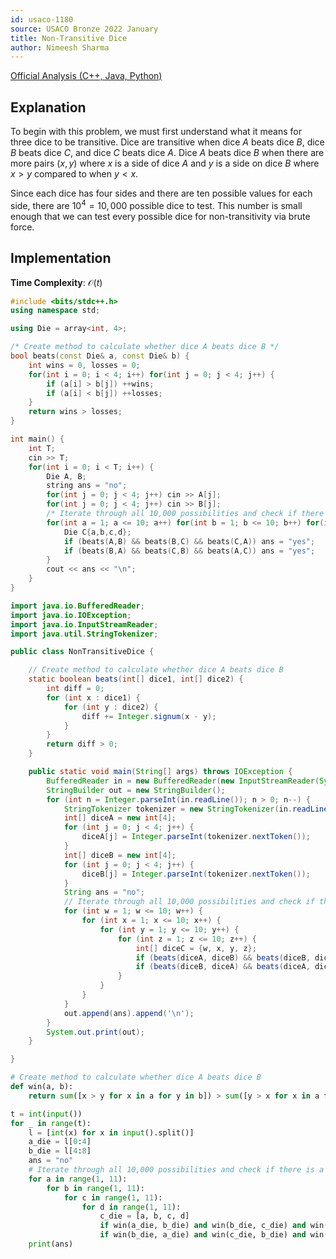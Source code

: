```yaml
---
id: usaco-1180
source: USACO Bronze 2022 January
title: Non-Transitive Dice
author: Nimeesh Sharma
---
```


[Official Analysis (C++, Java, Python)](http://www.usaco.org/current/data/sol_prob2_bronze_jan22.html)

## Explanation

To begin with this problem, we must first understand what it means for three dice to be transitive. Dice are transitive when dice $A$ beats dice $B$, dice $B$ beats dice $C$, and dice $C$ beats dice $A$. Dice $A$ beats dice $B$ when there are more pairs $(x, y)$ where $x$ is a side of dice $A$ and $y$ is a side on dice $B$ where $x > y$ compared to when $y < x$.

Since each dice has four sides and there are ten possible values for each side, there are $10^4 = 10,000$ possible dice to test. This number is small enough that we can test every possible dice for non-transitivity via brute force.

## Implementation

**Time Complexity**: $\mathcal{O}(t)$

<LanguageSection>
<CPPSection>

```cpp
#include <bits/stdc++.h>
using namespace std;

using Die = array<int, 4>;

/* Create method to calculate whether dice A beats dice B */
bool beats(const Die& a, const Die& b) {
	int wins = 0, losses = 0;
	for(int i = 0; i < 4; i++) for(int j = 0; j < 4; j++) {
		if (a[i] > b[j]) ++wins;
		if (a[i] < b[j]) ++losses;
	}
	return wins > losses;
}

int main() {
	int T;
	cin >> T;
	for(int i = 0; i < T; i++) {
		Die A, B;
		string ans = "no";
		for(int j = 0; j < 4; j++) cin >> A[j];
		for(int j = 0; j < 4; j++) cin >> B[j];
		/* Iterate through all 10,000 possibilities and check if there is a possible transitive dice */
		for(int a = 1; a <= 10; a++) for(int b = 1; b <= 10; b++) for(int c = 1; c <= 10; c++) for(int d = 1; d <= 10; d++) {
			Die C{a,b,c,d};
			if (beats(A,B) && beats(B,C) && beats(C,A)) ans = "yes";
			if (beats(B,A) && beats(C,B) && beats(A,C)) ans = "yes";
		}
		cout << ans << "\n";
	}
}
```

</CPPSection>
<JavaSection>

```java
import java.io.BufferedReader;
import java.io.IOException;
import java.io.InputStreamReader;
import java.util.StringTokenizer;

public class NonTransitiveDice {

	// Create method to calculate whether dice A beats dice B
	static boolean beats(int[] dice1, int[] dice2) {
        int diff = 0;
        for (int x : dice1) {
            for (int y : dice2) {
                diff += Integer.signum(x - y);
            }
        }
        return diff > 0;
    }

    public static void main(String[] args) throws IOException {
        BufferedReader in = new BufferedReader(new InputStreamReader(System.in));
        StringBuilder out = new StringBuilder();
        for (int n = Integer.parseInt(in.readLine()); n > 0; n--) {
            StringTokenizer tokenizer = new StringTokenizer(in.readLine());
            int[] diceA = new int[4];
            for (int j = 0; j < 4; j++) {
                diceA[j] = Integer.parseInt(tokenizer.nextToken());
            }
            int[] diceB = new int[4];
            for (int j = 0; j < 4; j++) {
                diceB[j] = Integer.parseInt(tokenizer.nextToken());
            }
            String ans = "no";
            // Iterate through all 10,000 possibilities and check if there is a possible transitive dice
			for (int w = 1; w <= 10; w++) {
                for (int x = 1; x <= 10; x++) {
                    for (int y = 1; y <= 10; y++) {
                        for (int z = 1; z <= 10; z++) {
                            int[] diceC = {w, x, y, z};
                            if (beats(diceA, diceB) && beats(diceB, diceC) && beats(diceC, diceA)) ans = "yes";
                            if (beats(diceB, diceA) && beats(diceA, diceC) && beats(diceC, diceB)) ans = "yes";
                        }
                    }
                }
            }
            out.append(ans).append('\n');
        }
        System.out.print(out);
    }

}
```

</JavaSection>
<PySection>

```py
# Create method to calculate whether dice A beats dice B
def win(a, b):
    return sum([x > y for x in a for y in b]) > sum([y > x for x in a for y in b])

t = int(input())
for _ in range(t):
    l = [int(x) for x in input().split()]
    a_die = l[0:4]
    b_die = l[4:8]
	ans = "no"
	# Iterate through all 10,000 possibilities and check if there is a possible transitive dice
    for a in range(1, 11):
        for b in range(1, 11):
            for c in range(1, 11):
                for d in range(1, 11):
                    c_die = [a, b, c, d]
                    if win(a_die, b_die) and win(b_die, c_die) and win(c_die, a_die): ans = "yes"
                    if win(b_die, a_die) and win(c_die, b_die) and win(a_die, c_die): ans = "yes"
	print(ans)
```

</PySection>
</LanguageSection>
